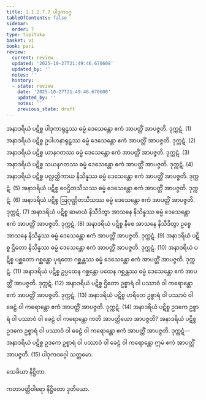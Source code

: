 ```yaml
---
title: 1.1.2.7.7 ပါဒုကဝဂ္ဂ
tableOfContents: false
sidebar:
  order: 7
type: tipitaka
basket: vi
book: pari
review:
  current: review
  updated: '2025-10-27T21:49:46.670608'
  updated_by: ''
  notes: ''
  history:
  - state: review
    date: '2025-10-27T21:49:46.670608'
    updated_by: ''
    notes: ''
    previous_state: draft
---
```



<ReviewStatus review={frontmatter.review} showDetails={true} />

<HypothesisAnnotation frontmatter={frontmatter} />

<DynamicBreadcrumb />

<Division number="181" book="pari" e="ch" v="5" p="78">

<Paragraph number="557" book="pari">
အနာဒရိယံ ပဋိစ္စ ပါဒုကာရုဠှဿ ဓမ္မံ ဒေသေန္တော ဧကံ အာပတ္တိံ အာပဇ္ဇတိ. ဒုက္ကဋံ. (1)
</Paragraph>

<Paragraph number="558" book="pari">
အနာဒရိယံ ပဋိစ္စ ဥပါဟနာရုဠှဿ ဓမ္မံ ဒေသေန္တော ဧကံ အာပတ္တိံ အာပဇ္ဇတိ. ဒုက္ကဋံ. (2)
</Paragraph>

<Paragraph number="559" book="pari">
အနာဒရိယံ ပဋိစ္စ ယာနဂတဿ ဓမ္မံ ဒေသေန္တော ဧကံ အာပတ္တိံ အာပဇ္ဇတိ. ဒုက္ကဋံ. (3)
</Paragraph>

<Paragraph number="560" book="pari">
အနာဒရိယံ ပဋိစ္စ သယနဂတဿ ဓမ္မံ ဒေသေန္တော ဧကံ အာပတ္တိံ အာပဇ္ဇတိ. ဒုက္ကဋံ. (4)
</Paragraph>

<Paragraph number="561" book="pari">
အနာဒရိယံ ပဋိစ္စ ပလ္လတ္ထိကာယ နိသိန္နဿ ဓမ္မံ ဒေသေန္တော ဧကံ အာပတ္တိံ အာပဇ္ဇတိ. ဒုက္ကဋံ. (5)
</Paragraph>

<Paragraph number="562" book="pari">
အနာဒရိယံ ပဋိစ္စ ဝေဌိတသီသဿ ဓမ္မံ ဒေသေန္တော ဧကံ အာပတ္တိံ အာပဇ္ဇတိ. ဒုက္ကဋံ. (6)
</Paragraph>

<Paragraph number="563" book="pari">
အနာဒရိယံ ပဋိစ္စ ဩဂုဏ္ဌိတသီသဿ ဓမ္မံ ဒေသေန္တော ဧကံ အာပတ္တိံ အာပဇ္ဇတိ. ဒုက္ကဋံ. (7)
</Paragraph>

<Paragraph number="564" book="pari">
အနာဒရိယံ ပဋိစ္စ ဆမာယံ နိသီဒိတွာ အာသနေ နိသိန္နဿ ဓမ္မံ ဒေသေန္တော ဧကံ အာပတ္တိံ အာပဇ္ဇတိ. ဒုက္ကဋံ. (8)
</Paragraph>

<Paragraph number="565" book="pari">
အနာဒရိယံ ပဋိစ္စ နီစေ အာသနေ နိသီဒိတွာ ဥစ္စေ အာသနေ နိသိန္နဿ ဓမ္မံ ဒေသေန္တော ဧကံ အာပတ္တိံ အာပဇ္ဇတိ. ဒုက္ကဋံ. (9)
</Paragraph>

<Paragraph number="566" book="pari">
အနာဒရိယံ ပဋိစ္စ ဌိတော နိသိန္နဿ ဓမ္မံ ဒေသေန္တော ဧကံ အာပတ္တိံ အာပဇ္ဇတိ. ဒုက္ကဋံ. (10)
</Paragraph>

<Paragraph number="567" book="pari">
အနာဒရိယံ ပဋိစ္စ ပစ္ဆတော ဂစ္ဆန္တော ပုရတော ဂစ္ဆန္တဿ ဓမ္မံ ဒေသေန္တော ဧကံ အာပတ္တိံ အာပဇ္ဇတိ. ဒုက္ကဋံ. (11)
</Paragraph>

<Paragraph number="568" book="pari">
အနာဒရိယံ ပဋိစ္စ ဥပ္ပထေန ဂစ္ဆန္တော ပထေန ဂစ္ဆန္တဿ ဓမ္မံ ဒေသေန္တော ဧကံ အာပတ္တိံ အာပဇ္ဇတိ. ဒုက္ကဋံ. (12)
</Paragraph>

<Paragraph number="569" book="pari">
အနာဒရိယံ ပဋိစ္စ ဌိတော ဥစ္စာရံ ဝါ ပဿာဝံ ဝါ ကရောန္တော ဧကံ အာပတ္တိံ အာပဇ္ဇတိ. ဒုက္ကဋံ. (13)
</Paragraph>

<Paragraph number="570" book="pari">
အနာဒရိယံ ပဋိစ္စ ဟရိတေ ဥစ္စာရံ ဝါ ပဿာဝံ ဝါ ခေဠံ ဝါ ကရောန္တော ဧကံ အာပတ္တိံ အာပဇ္ဇတိ. ဒုက္ကဋံ. (14)
</Paragraph>

<Paragraph number="571" book="pari">
အနာဒရိယံ ပဋိစ္စ ဥဒကေ ဥစ္စာရံ ဝါ ပဿာဝံ ဝါ ခေဠံ ဝါ ကရောန္တော ကတိ အာပတ္တိယော အာပဇ္ဇတိ? အနာဒရိယံ ပဋိစ္စ ဥဒကေ ဥစ္စာရံ ဝါ ပဿာဝံ ဝါ ခေဠံ ဝါ ကရောန္တော ဧကံ အာပတ္တိံ အာပဇ္ဇတိ. ဒုက္ကဋံ—  အနာဒရိယံ ပဋိစ္စ ဥဒကေ ဥစ္စာရံ ဝါ ပဿာဝံ ဝါ ခေဠံ ဝါ ကရောန္တော ဣမံ ဧကံ အာပတ္တိံ အာပဇ္ဇတိ. (15)

</Paragraph>
</Division>

<Paragraph number="572" type="center" book="pari">
ပါဒုကဝဂ္ဂေါ သတ္တမော.

  
သေခိယာ နိဋ္ဌိတာ.

  
ကတာပတ္တိဝါရော နိဋ္ဌိတော ဒုတိယော.
</Paragraph>